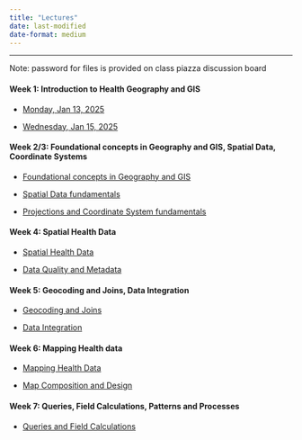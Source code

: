 ```yaml
---
title: "Lectures"
date: last-modified
date-format: medium
---
```


------------------------------------------------------------------------

Note: password for files is provided on class piazza discussion board

#### Week 1: Introduction to Health Geography and GIS

-   [Monday, Jan 13, 2025](./lectures/GEOG510_Lec1_IntroGEOG510.pdf)

-   [Wednesday, Jan 15, 2025](./lectures/GEOG541_Lec2_GeoGISI.pdf)

#### Week 2/3: Foundational concepts in Geography and GIS, Spatial Data, Coordinate Systems

-   [Foundational concepts in Geography and GIS](./lectures/GEOG510_Lec3_GeoGISII.pdf)

-   [Spatial Data fundamentals](./lectures/GEOG510_Lec4_IntroSpData.pdf)

-   [Projections and Coordinate System fundamentals](./lectures/GEOG510_Lec5_ProjCoordSys.pdf)

#### Week 4: Spatial Health Data

-   [Spatial Health Data](./lectures/GEOG510_Lec7_SpDataPubHealth.pdf)

-   [Data Quality and Metadata](./lectures/GEOG510_Lec6_DataQualMetadata.pdf)

#### Week 5: Geocoding and Joins, Data Integration

-   [Geocoding and Joins](./lectures/GEOG510_Lec8_GeocodeTabSpJoin.pdf)

-   [Data Integration](./lectures/GEOG510_Lec9_DataIntegration.pdf)

#### Week 6: Mapping Health data

-   [Mapping Health Data](./lectures/GEOG510_Lec10_MappingHealData.pdf)

-   [Map Composition and Design](./lectures/GEOG510_Lec11_MapDesign.pdf)

#### Week 7: Queries, Field Calculations, Patterns and Processes

-   [Queries and Field Calculations](./lectures/GEOG510_Lec12_QueryFieldCalc.pdf)

